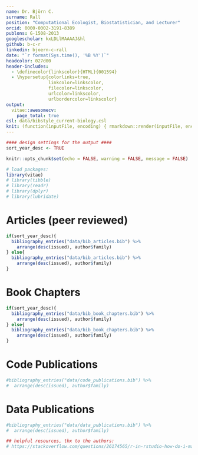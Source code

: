 ```yaml
---
name: Dr. Björn C.
surname: Rall
position: "Computational Ecologist, Biostatistician, and Lecturer"
orcid: 0000-0002-3191-8389
publons: G-1508-2013
googlescholar: kxLDLlMAAAAJ&hl
github: b-c-r
linkedin: bjoern-c-rall
date: "`r format(Sys.time(), '%B %Y')`"
headcolor: 027d00
header-includes:
  - \definecolor{linkscolor}{HTML}{001594}
  - \hypersetup{colorlinks=true,
                linkcolor=linkscolor,
                filecolor=linkscolor,
                urlcolor=linkscolor,
                urlbordercolor=linkscolor}
output:
  vitae::awesomecv:
    page_total: true
csl: data/bibstyle_current-biology.csl
knit: (function(inputFile, encoding) { rmarkdown::render(inputFile, encoding = encoding, output_dir = "pdf_cv_files") }) 
---
```


```r
#### design settings for the output ####
sort_year_desc <- TRUE                                                          # sort the publications descending (latest first) or ascending (oldest first)

knitr::opts_chunk$set(echo = FALSE, warning = FALSE, message = FALSE)           # default settings for CV output

# load packages:
library(vitae)                                                                  # required package for knitting LaTeX CVs from RMarkdown
# library(tibble)                                                                 # For data structure
# library(readr)                                                                  # import data in an elegant way
# library(dplyr)                                                                  # data wrangling
# library(lubridate)                                                              # time data manipulation
```

# Articles (peer reviewed)

```r
if(sort_year_desc){
  bibliography_entries("data/bib_articles.bib") %>%
    arrange(desc(issued), author$family)
} else{
  bibliography_entries("data/bib_articles.bib") %>%
    arrange(desc(issued), author$family)
}
```

# Book Chapters

```r
if(sort_year_desc){
  bibliography_entries("data/bib_book_chapters.bib") %>%
    arrange(desc(issued), author$family)
} else{
  bibliography_entries("data/bib_book_chapters.bib") %>%
    arrange(desc(issued), author$family)
}
```

# Code Publications

```r
#bibliography_entries("data/code_publications.bib") %>%
#  arrange(desc(issued), author$family)
```

# Data Publications

```r
#bibliography_entries("data/data_publications.bib") %>%
#  arrange(desc(issued), author$family)
```



```r
## helpful resources, thx to the authors:
# https://stackoverflow.com/questions/26174565/r-in-rstudio-how-do-i-make-knitr-output-to-a-different-folder-to-avoid-clutteri
```


